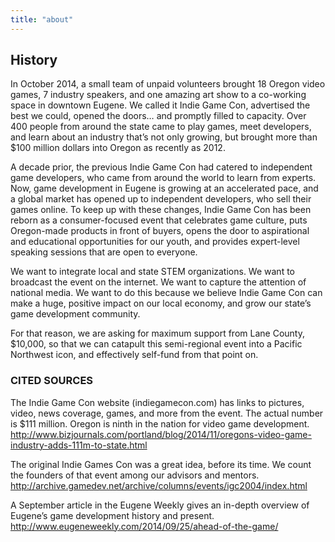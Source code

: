 ```yaml
---
title: "about"
---
```


## History

In October 2014, a small team of unpaid volunteers brought 18 Oregon video games, 7 industry speakers, and one amazing art show to a co-working space in downtown Eugene. We called it Indie Game Con, advertised the best we could, opened the doors… and promptly filled to capacity. Over 400 people from around the state came to play games, meet developers, and learn about an industry that’s not only growing, but brought more than $100 million dollars into Oregon as recently as 2012.

A decade prior, the previous Indie Game Con had catered to independent game developers, who came from around the world to learn from experts. Now, game development in Eugene is growing at an accelerated pace, and a global market has opened up to independent developers, who sell their games online. To keep up with these changes, Indie Game Con has been reborn as a consumer-focused event that celebrates game culture, puts Oregon-made products in front of buyers, opens the door to aspirational and educational opportunities for our youth, and provides expert-level speaking sessions that are open to everyone.

We want to integrate local and state STEM organizations. We want to broadcast the event on the internet. We want to capture the attention of national media. We want to do this because we believe Indie Game Con can make a huge, positive impact on our local economy, and grow our state’s game development community.

For that reason, we are asking for maximum support from Lane County, $10,000, so that we can catapult this semi-regional event into a Pacific Northwest icon, and effectively self-fund from that point on.

### CITED SOURCES
The Indie Game Con website (indiegamecon.com) has links to pictures, video, news coverage, games, and more from the event.
The actual number is $111 million. Oregon is ninth in the nation for video game development. http://www.bizjournals.com/portland/blog/2014/11/oregons-video-game-industry-adds-111m-to-state.html

The original Indie Games Con was a great idea, before its time. We count the founders of that event among our advisors and mentors.
http://archive.gamedev.net/archive/columns/events/igc2004/index.html

A September article in the Eugene Weekly gives an in-depth overview of Eugene’s game development history and present. http://www.eugeneweekly.com/2014/09/25/ahead-of-the-game/
